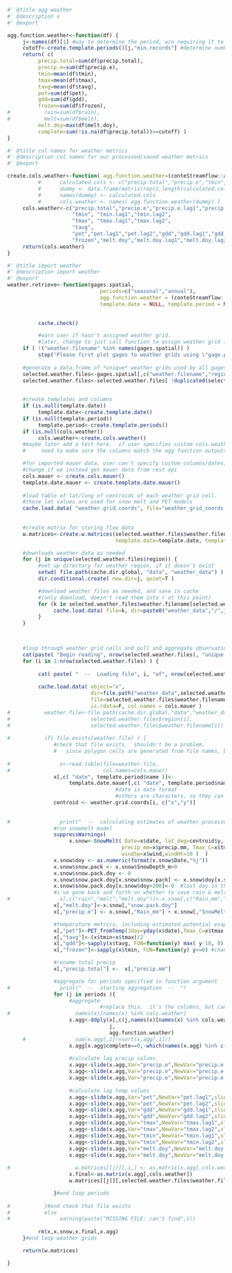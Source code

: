 ```r
#' @title agg weather 
#' @description x 
#' @export

agg.function.weather<-function(df) {
     j<-names(df)[1] #way to determine the period, w/o requiring it to be passed as parameter, so only one paramter is needed
     cutoff<-create.template.periods()[j,"min.records"] #determine number of records for this periods to be considered "complete"
     return( c(
          precip.total=sum(df$precip.total),
          precip.e=sum(df$precip.e),
          tmin=mean(df$tmin),
          tmax=mean(df$tmax),
          tavg=mean(df$tavg),
          pet=sum(df$pet),
          gdd=sum(df$gdd),
          frozen=sum(df$frozen),
#           rain=sum(df$rain),
#           melt=sum(df$melt),
          melt.doy=max(df$melt.doy),
          complete=sum(!is.na(df$precip.total))>=cutoff) )
}

```

```r
#' @title col names for weather metrics
#' @description col names for our processed/saved weather metrics
#' @export

create.cols.weather<-function( agg.function.weather=(conteStreamflow::agg.function.weather) ) {
          #      calculated.cols <- c("precip.total","precip.e","tmin","tmax","tavg","pet","gdd","frozen","melt.doy")
          #      dummy <- data.frame(matrix(rep(1,length(calculated.cols)),nrow=1))
          #      names(dummy) <- calculated.cols
          #      cols.weather <- names( agg.function.weather(dummy) ) 
     cols.weather<-c("precip.total","precip.e","precip.e.lag1","precip.e.lag2","precip.e.lag3",
                     "tmin", "tmin.lag1","tmin.lag2",
                     "tmax", "tmax.lag1","tmax.lag2",
                     "tavg",
                     "pet","pet.lag1","pet.lag2","gdd","gdd.lag1","gdd.lag2",
                     "frozen","melt.doy","melt.doy.lag1","melt.doy.lag2")
     return(cols.weather)
}

```

```r
#' @title import weather 
#' @description import weather
#' @export
weather.retrieve<-function(gages.spatial, 
                              periods=c("seasonal","annual"),
                              agg.function.weather = (conteStreamflow::agg.function.weather), 
                              template.date = NULL, template.period = NULL, cols.weather = NULL ) { 

       
          cache.check()

          #warn user if hasn't assigned weather grid.  
          #later, change to just call function to assign weather grid if it hasn't been done already
     if ( !("weather.filename" %in% names(gages.spatial)) )
          stop("Please first plot gages to weather grids using \"gage.place.weather.grid\" ")
     
     #generate a data.frame of *unique* weather grids used by all gages
     selected.weather.files<-gages.spatial[,c("weather.filename","region")]
     selected.weather.files<-selected.weather.files[ !duplicated(selected.weather.files$weather.filename), ]

     
     #create templates and columns 
     if (is.null(template.date))
          template.date<-create.template.date()
     if (is.null(template.period))
          template.period<-create.template.periods()
     if (is.null(cols.weather))
          cols.weather<-create.cols.weather()
     #maybe later add a test here.  if user specifies custom cols.weather and agg.function, 
     #     need to make sure the columns match the agg function outputs

     #for imported mauer data, user can't specify custom columns/dates, hard coded
     #change if we instead get mauer data from rest api
     cols.mauer <- create.cols.mauer()     
     template.date.mauer <- create.template.date.mauer()
     
     #load table of lat/long of centroids of each weather grid cell. 
     #these lat values are used for snow melt and PET models
     cache.load.data( "weather.grid.coords", file="weather_grid_coords.rdata", dir="weather_grid" )
     
     
     #create matrix for storing flow data
     w.matrices<-create.w.matrices(selected.weather.files$weather.filename, periods=periods,
                                   template.date=template.date, template.period=template.period, cols.weather=cols.weather)

     #downloads weather data as needed
     for (j in unique(selected.weather.files$region)) {
          #set up directory for weather region, if it doesn't exist
          setwd( file.path(cache.dir.global, "data", "weather_data") )
          dir.conditional.create( new.dir=j, quiet=T )

          #download weather files as needed, and save in cache
          #(only download, doesn't read them into r at this point)
          for (k in selected.weather.files$weather.filename[selected.weather.files$region==j]) {
               cache.load.data( file=k, dir=paste0("weather_data","/",j), cache.only=T, quiet=T )
          }
     }


     
     #loop through weather grid cells and pull and aggregate observation records
     cat(paste( "Begin reading", nrow(selected.weather.files), "unique weather files used for",nrow(gages.spatial),"gages","\n" ))
     for (i in 1:nrow(selected.weather.files) ) {
     
          cat( paste( "  --  Loading file", i, "of", nrow(selected.weather.files), "  --  \n" ))
                    
          cache.load.data( object="x", 
                           dir=file.path("weather_data",selected.weather.files$region[i]), 
                           file=selected.weather.files$weather.filename[i],
                           is.rdata=F, col.names = cols.mauer )
#           weather.file<-file.path(cache.dir.global,"data","weather_data", 
#                          selected.weather.files$region[i],
#                          selected.weather.files$weather.filename[i])        
                    
#           if( file.exists(weather.file) ) { 
               #check that file exists.  shouldn't be a problem, 
               #   since polygon cells are generated from file names, but just want to make sure
               
#                x<-read.table(file=weather.file,
#                              col.names=cols.mauer)
               x[,c( "date", template.period$name )]<- 
                    template.date.mauer[,c( "date", template.period$name )]
                                   #date is date format  
                                   #others are characters, so they can be used as col names
               centroid <- weather.grid.coords[i, c("x","y")]
               
               
#                print("  --  calculating estimates of weather processes --  ")
               #run snowmelt model
               suppressWarnings(
                    x.snow<-SnowMelt( Date=x$date, lat_deg=centroid$y,
                                     precip_mm=x$precip.mm, Tmax_C=x$tmax, Tmin_C=x$tmin,
                                     windSp=x$wind,windHt=10 )  )
               x.snow$doy <- as.numeric(format(x.snow$Date,"%j"))
               x.snow$snow.pack <- x.snow$SnowDepth_m>0
               x.snow$snow.pack.doy <- 0
               x.snow$snow.pack.doy[x.snow$snow.pack] <- x.snow$doy[x.snow$snow.pack]
               x.snow$snow.pack.doy[x.snow$doy>200]<-0  #last day in the *spring* for which there is some snow pack
               #i've gone back and forth on whether to save rain & melt, or just effective precip
#                x[,c("rain","melt","melt.doy")]<-x.snow[,c("Rain_mm","SnowMelt_mm", "snow.pack.doy")]
               x[,"melt.doy"]<-x.snow[,"snow.pack.doy"]
               x[,"precip.e"] <- x.snow[,"Rain_mm"] + x.snow[,"SnowMelt_mm"]

               #temperature metrics, including estimated potential evapotranspiration and gdd
               x[,"pet"]<-PET_fromTemp(Jday=yday(x$date),Tmax_C=x$tmax ,Tmin_C=x$tmin, lat_radians=centroid$y*pi/180)
               x[,"tavg"]<-(x$tmin+x$tmax)/2
               x[,"gdd"]<-sapply(x$tavg, FUN=function(y) max( y-10, 0) )
               x[,"frozen"]<-sapply(x$tmin, FUN=function(y) y<=0) #change to tmax

               #rename total precip
               x[,"precip.total"] <-  x[,"precip.mm"]

               #aggregate for periods specified in function argument
#                print("  --  starting aggregation  --  ")
               for (j in periods ){ 
                    #aggregate
                              #replace this.  it's the columns, but can't use cols template, because doesn't include lags...
#                     names(x)[names(x) %in% cols.weather]
                    x.agg<-ddply(x[,c(j,names(x)[names(x) %in% cols.weather])],
                                 j, 
                                 agg.function.weather)
     #                sum(x.agg[,1]!=sort(x.agg[,1]))
                    x.agg[x.agg$complete==0,-which(names(x.agg) %in% c(j,"complete"))]<-NA 
     
                    #calculate lag precip values
                    x.agg<-slide(x.agg,Var="precip.e",NewVar="precip.e.lag1",slideBy=-1,reminder=F)
                    x.agg<-slide(x.agg,Var="precip.e",NewVar="precip.e.lag2",slideBy=-2,reminder=F)
                    x.agg<-slide(x.agg,Var="precip.e",NewVar="precip.e.lag3",slideBy=-3,reminder=F) #not really used, but might as well calculate it just in case
                    
                    #calculate lag temp values
                    x.agg<-slide(x.agg,Var="pet",NewVar="pet.lag1",slideBy=-1,reminder=F)
                    x.agg<-slide(x.agg,Var="pet",NewVar="pet.lag2",slideBy=-2,reminder=F)
                    x.agg<-slide(x.agg,Var="gdd",NewVar="gdd.lag1",slideBy=-1,reminder=F)
                    x.agg<-slide(x.agg,Var="gdd",NewVar="gdd.lag2",slideBy=-2,reminder=F)
                    x.agg<-slide(x.agg,Var="tmax",NewVar="tmax.lag1",slideBy=-1,reminder=F)
                    x.agg<-slide(x.agg,Var="tmax",NewVar="tmax.lag2",slideBy=-2,reminder=F)
                    x.agg<-slide(x.agg,Var="tmin",NewVar="tmin.lag1",slideBy=-1,reminder=F)
                    x.agg<-slide(x.agg,Var="tmin",NewVar="tmin.lag2",slideBy=-2,reminder=F)
                    x.agg<-slide(x.agg,Var="melt.doy",NewVar="melt.doy.lag1",slideBy=-1,reminder=F)
                    x.agg<-slide(x.agg,Var="melt.doy",NewVar="melt.doy.lag2",slideBy=-2,reminder=F)
     
#                     w.matrices[[j]][,i,] <- as.matrix(x.agg[,cols.weather])
                    x.final<-as.matrix(x.agg[,cols.weather])
                    w.matrices[[j]][,selected.weather.files$weather.filename[i],]<-x.final

               }#end loop periods
               
#           }#end check that file exists
#           else 
#                warning(paste("MISSING FILE: can't find",i))
          
          rm(x,x.snow,x.final,x.agg)
     }#end loop weather grids

     return(w.matrices)

}


```

